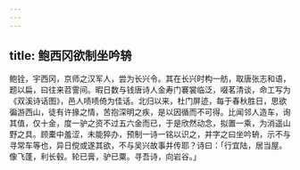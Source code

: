 ```yaml
---
---
---
```

title: 鲍西冈欲制坐吟辀
---



鲍铨，宇西冈，京师之汉军人，尝为长兴令。其在长兴时构一舫，取唐张志和语，题以扁，曰往来苕霅间。暇日数与钱唐诗人金寿门褰裳临泛，啜茗清谈，命工写为《双溪诗话图》，邑人啧啧倚为佳话。北归以来，杜门屏迹，每于春秋胜日，思欲徧游西山，徒有许掾之情，苦抱深明之疾，是以因循而不可得。比闻邻人造车，询其值，仅十金，度一驴之资不过五六金而已，于是欣然动念，拟置一乘，为消遥山野之具。顾橐中羞涩，未能猝办，预制一诗一铭以识之，并字之曰坐吟辀，示不与寻常车等也，异日傥或遂其欲，不与吴兴故事并传耶？诗曰：「行宜陆，居当屋。像飞蓬，利长毂。轮已膏，驴已粟。寻吾诗，向岩谷。」